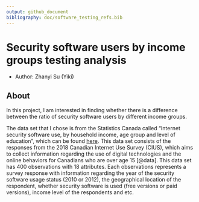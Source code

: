 ```yaml
---
output: github_document
bibliography: doc/software_testing_refs.bib
---
```


# Security software users by income groups testing analysis

- Author: Zhanyi Su (Yiki)

## About

In this project, I am interested in finding whether there is a difference between the ratio of security software users by different income groups. 

The data set that I chose is from the Statistics Canada called "Internet security software use, by household income, age group and level of education", which can be found [here](https://open.canada.ca/data/en/dataset/6e45b085-1fbf-4ba4-881b-f4eebbb3764e). This data set consists of the responses from the 2018 Canadian Internet Use Survey (CIUS), which aims to collect information regarding the use of digital technologies and the online behaviors for Canadians who are over age 15 [@data]. This data set has 400 observations with 18 attributes. Each observations represents a survey response with information regarding the year of the security software usage status (2010 or 2012), the geographical location of the respondent, whether security software is used (free versions or paid versions), income level of the respondents and etc. 


